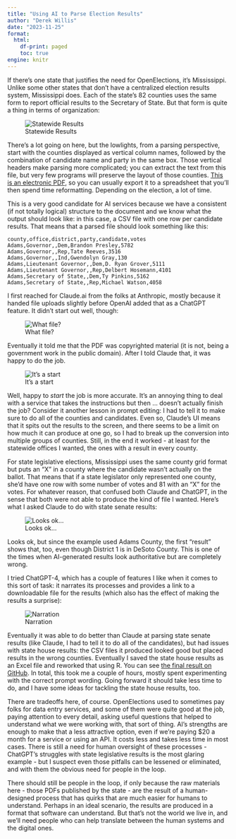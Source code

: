 ```yaml
---
title: "Using AI to Parse Election Results"
author: "Derek Willis"
date: "2023-11-25"
format:
  html:
    df-print: paged
    toc: true
engine: knitr
---
```


If there's one state that justifies the need for OpenElections, it's Mississippi. Unlike some other states that don't have a centralized election results system, Mississippi does. Each of the state's 82 counties uses the same form to report official results to the Secretary of State. But that form is quite a thing in terms of organization:

![Statewide Results](ms_statewide.png)

There's a lot going on here, but the lowlights, from a parsing perspective, start with the counties displayed as vertical column names, followed by the combination of candidate name and party in the same box. Those vertical headers make parsing more complicated; you can extract the text from this file, but very few programs will preserve the layout of those counties. [This is an electronic PDF](https://sos.ms.gov/elections/electionresults/2023General/State%20Certified%20Results/2023%20Statewide%20Recapitulation%20Sheet.pdf), so you can usually export it to a spreadsheet that you'll then spend time reformatting. Depending on the election, a lot of time.

This is a very good candidate for AI services because we have a consistent (if not totally logical) structure to the document and we know what the output should look like: in this case, a CSV file with one row per candidate results. That means that a parsed file should look something like this:

```         
county,office,district,party,candidate,votes
Adams,Governor,,Dem,Brandon Presley,5782
Adams,Governor,,Rep,Tate Reeves,3516
Adams,Governor,,Ind,Gwendolyn Gray,130
Adams,Lieutenant Governor,,Dem,D. Ryan Grover,5111
Adams,Lieutenant Governor,,Rep,Delbert Hosemann,4101
Adams,Secretary of State,,Dem,Ty Pinkins,5162
Adams,Secretary of State,,Rep,Michael Watson,4058
```

I first reached for Claude.ai from the folks at Anthropic, mostly because it handed file uploads slightly before OpenAI added that as a ChatGPT feature. It didn't start out well, though:

![What file?](claude_01.png)

Eventually it told me that the PDF was copyrighted material (it is not, being a government work in the public domain). After I told Claude that, it was happy to do the job.

![It's a start](claude_02.png)

Well, happy to *start* the job is more accurate. It's an annoying thing to deal with a service that takes the instructions but then ... doesn't actually finish the job? Consider it another lesson in prompt editing: I had to tell it to make sure to do all of the counties and candidates. Even so, Claude's UI means that it spits out the results to the screen, and there seems to be a limit on how much it can produce at one go, so I had to break up the conversion into multiple groups of counties. Still, in the end it worked - at least for the statewide offices I wanted, the ones with a result in every county.

For state legislative elections, Mississippi uses the same county grid format but puts an "X" in a county where the candidate wasn't actually on the ballot. That means that if a state legislator only represented one county, she'd have one row with some number of votes and 81 with an "X" for the votes. For whatever reason, that confused both Claude and ChatGPT, in the sense that both were not able to produce the kind of file I wanted. Here's what I asked Claude to do with state senate results:

![Looks ok...](claude_03.png)

Looks ok, but since the example used Adams County, the first "result" shows that, too, even though District 1 is in DeSoto County. This is one of the times when AI-generated results look authoritative but are completely wrong.

I tried ChatGPT-4, which has a couple of features I like when it comes to this sort of task: it narrates its processes and provides a link to a downloadable file for the results (which also has the effect of making the results a surprise):

![Narration](chatgpt_01.png)

Eventually it was able to do better than Claude at parsing state senate results (like Claude, I had to tell it to do all of the candidates), but had issues with state house results: the CSV files it produced looked good but placed results in the wrong counties. Eventually I saved the state house results as an Excel file and reworked that using R. You can see [the final result on GitHub](https://github.com/openelections/openelections-data-ms/blob/master/2023/20231107__ms__general__county.csv). In total, this took me a couple of hours, mostly spent experimenting with the correct prompt wording. Going forward it should take less time to do, and I have some ideas for tackling the state house results, too.

There are tradeoffs here, of course. OpenElections used to sometimes pay folks for data entry services, and some of them were quite good at the job, paying attention to every detail, asking useful questions that helped to understand what we were working with, that sort of thing. AI's strengths are enough to make that a less attractive option, even if we're paying \$20 a month for a service or using an API. It costs less and takes less time in most cases. There is still a need for human oversight of these processes - ChatGPT's struggles with state legislative results is the most glaring example - but I suspect even those pitfalls can be lessened or eliminated, and with them the obvious need for people in the loop.

There should still be people in the loop, if only because the raw materials here - those PDFs published by the state - are the result of a human-designed process that has quirks that are much easier for humans to understand. Perhaps in an ideal scenario, the results are produced in a format that software can understand. But that's not the world we live in, and we'll need people who can help translate between the human systems and the digital ones.